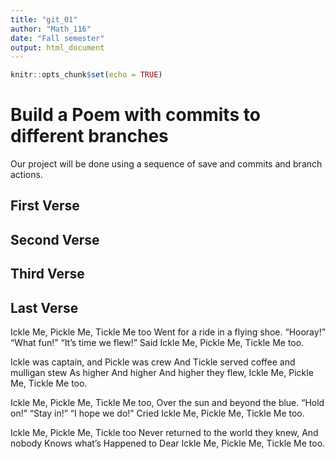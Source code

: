 ---
title: "git_01"
author: "Math_116"
date: "Fall semester"
output: html_document
---

```{r setup, include=FALSE}
knitr::opts_chunk$set(echo = TRUE)
```
# Build a Poem with commits to different branches
Our project will be done using a sequence of save and commits and branch actions.
<!-- Do not modify or change any text in "!--" bracketed areas such as this --- these are instructions to
you, if you change any of this the git program will notice it and compromise your git merging strategy !-->

## First Verse 
<!--Put the first five lines of a poem by Lewis Carrol in this section!-->

## Second Verse
<!--Put the first five lines of a poem by Robert Frost here!-->

## Third Verse
<!--Put the first two verses of The Walrus and the Carpenter here!-->

## Last Verse
<!--Put a short poem of your choice 8-20 lines,here!-->
Ickle Me, Pickle Me, Tickle Me too
Went for a ride in a flying shoe.
"Hooray!"
"What fun!"
"It's time we flew!"
Said Ickle Me, Pickle Me, Tickle Me too.

Ickle was captain, and Pickle was crew
And Tickle served coffee and mulligan stew
As higher
And higher
And higher they flew,
Ickle Me, Pickle Me, Tickle Me too.

Ickle Me, Pickle Me, Tickle Me too,
Over the sun and beyond the blue.
"Hold on!"
"Stay in!"
"I hope we do!"
Cried Ickle Me, Pickle Me, Tickle Me too.

Ickle Me, Pickle Me, Tickle too
Never returned to the world they knew,
And nobody
Knows what's
Happened to
Dear Ickle Me, Pickle Me, Tickle Me too.